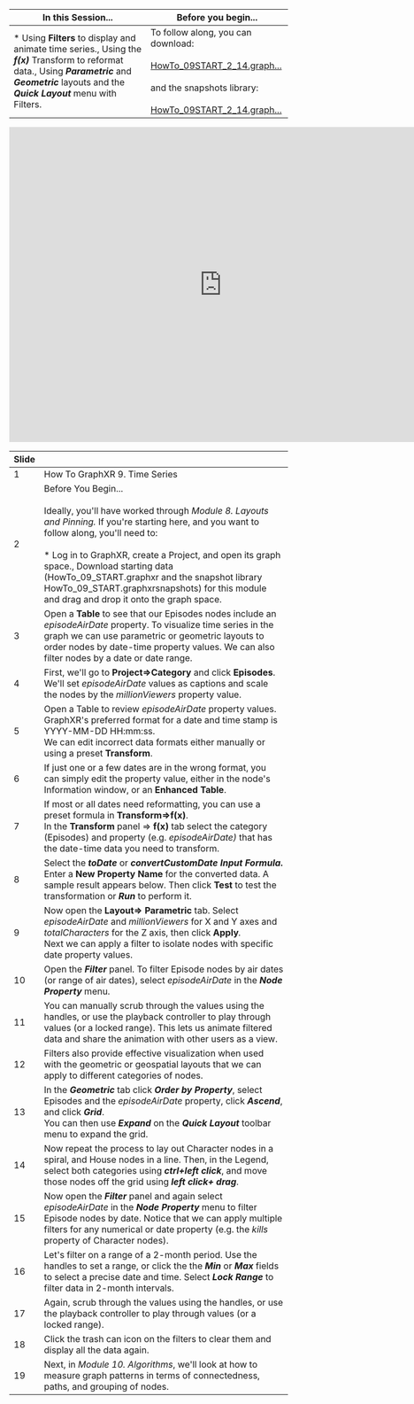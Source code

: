 | In this Session... | Before you begin... |
| --- | --- |
| *   Using **Filters** to display and animate time series., Using the _**f(x)**_ Transform to reformat data., Using _**Parametric**_ and _**Geometric**_ layouts and the _**Quick Layout**_ menu with Filters. | To follow along, you can download:<br/><br/>[HowTo\_09START\_2\_14.graph...](/HowTo_09START_2_14.graphxr.zip)<br/><br/>and the snapshots library:<br/><br/>[HowTo\_09START\_2\_14.graph...](/HowTo_09START_2_14.graphxrsnapshots.zip) |

<iframe src="https://docs.google.com/presentation/d/e/2PACX-1vQPxcTKC8jGf7URs7CcT47S4CNW_AvwkJa06mqh21UM7oFKHRcAK8_fiWJikoo2RsyfQZ2sW5g1lZi4/embed?start=false&loop=false&delayms=60000" frameborder="0" width="768" height="569" allowfullscreen="true" mozallowfullscreen="true" webkitallowfullscreen="true"></iframe>


| **Slide** |     |
| --- | --- |
| 1   | How To GraphXR 9. Time Series |
| 2   | Before You Begin...<br/><br/>Ideally, you'll have worked through _Module 8. Layouts and Pinning._ If you're starting here, and you want to follow along, you'll need to:<br/><br/>*   Log in to GraphXR, create a Project, and open its graph space., Download starting data (HowTo\_09\_START.graphxr and the snapshot library HowTo\_09\_START.graphxrsnapshots) for this module and drag and drop it onto the graph space. |
| 3   | Open a **Table** to see that our Episodes nodes include an _episodeAirDate_ property. To visualize time series in the graph we can use parametric or geometric layouts to order nodes by date-time property values. We can also filter nodes by a date or date range. |
| 4   | First, we'll go to **Project=>Category** and click **Episodes**. We'll set _episodeAirDate_ values as captions and scale the nodes by the _millionViewers_ property value. |
| 5   | Open a Table to review _episodeAirDate_ property values.  <br/>GraphXR's preferred format for a date and time stamp is  YYYY-MM-DD HH:mm:ss.  <br/>We can edit incorrect data formats either manually or using a preset **Transform**. |
| 6   | If just one or a few dates are in the wrong format, you can simply edit the property value, either in the node's Information window, or an **Enhanced Table**. |
| 7   | If most or all dates need reformatting, you can use a preset formula in **Transform=>f(x)**.  <br/>In the **Transform** panel => **f(x)** tab select the category (Episodes) and property (e.g. _episodeAirDate)_ that has the date-time data you need to transform. |
| 8   | Select the _**toDate**_ or _**convertCustomDate**_ _**Input Formula**_**.** Enter a **New Property Name** for the converted data.  A sample result appears below.  Then click **Test** to test the transformation or _**Run**_ to perform it. |
| 9   | Now open the **Layout=> Parametric** tab. Select _episodeAirDate_ and _millionViewers_ for X and Y axes and _totalCharacters_ for the Z axis, then click **Apply**_._  <br/>Next we can apply a filter to isolate nodes with specific date property values. |
| 10  | Open the _**Filter**_ panel. To filter Episode nodes by air dates (or range of air dates), select _episodeAirDate_ in the _**Node Property**_ menu. |
| 11  | You can manually scrub through the values using the handles, or use the playback controller to play through values (or a locked range). This lets us animate filtered data and share the animation with other users as a view. |
| 12  | Filters also provide effective visualization when used with the geometric or geospatial layouts that we can apply to different categories of nodes. |
| 13  | In the _**Geometric**_ tab click _**Order by Property**_, select Episodes and the _episodeAirDate_ property, click _**Ascend**_, and click _**Grid**_.   <br/>You can then use _**Expand**_ on the _**Quick Layout**_ toolbar menu to expand the grid. |
| 14  | Now repeat the process to lay out Character nodes in a spiral, and House nodes in a line. Then, in the Legend, select both categories using _**ctrl+left click**_, and move those nodes off the grid using _**left click+ drag**_. |
| 15  | Now open the _**Filter**_ panel and again select _episodeAirDate_ in the _**Node Property**_ menu to filter Episode nodes by date. Notice that we can apply multiple filters for any numerical or date property (e.g. the _kills_ property of Character nodes). |
| 16  | Let's filter on a range of a 2-month period. Use the handles to set a range, or click the the _**Min**_ or _**Max**_ fields to select a precise date and time. Select _**Lock Range**_ to filter data in 2-month intervals. |
| 17  | Again, scrub through the values using the handles, or use the playback controller to play through values (or a locked range). |
| 18  | Click the trash can icon on the filters to clear them and display all the data again. |
| 19  | Next, in _Module 10. Algorithms_, we'll look at how to measure graph patterns in terms of connectedness, paths, and grouping of nodes. |